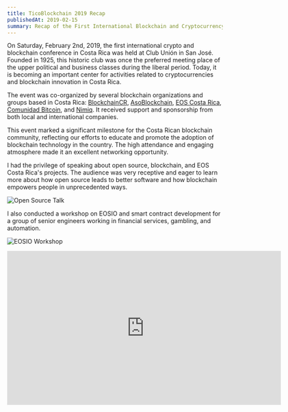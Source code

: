 ```yaml
---
title: TicoBlockchain 2019 Recap
publishedAt: 2019-02-15
summary: Recap of the First International Blockchain and Cryptocurrency Conference in Costa Rica.
---
```


On Saturday, February 2nd, 2019, the first international crypto and blockchain conference in Costa Rica was held at Club Unión in San José. Founded in 1925, this historic club was once the preferred meeting place of the upper political and business classes during the liberal period. Today, it is becoming an important center for activities related to cryptocurrencies and blockchain innovation in Costa Rica.

The event was co-organized by several blockchain organizations and groups based in Costa Rica: [BlockchainCR](https://blockchaincr.com), [AsoBlockchain](https://asoblockchain.org), [EOS Costa Rica](https://eoscostarica.io), [Comunidad Bitcoin](https://www.meetup.com/Comunidad-Bitcoin/), and [Nimiq](https://nimiq.com). It received support and sponsorship from both local and international companies.

This event marked a significant milestone for the Costa Rican blockchain community, reflecting our efforts to educate and promote the adoption of blockchain technology in the country. The high attendance and engaging atmosphere made it an excellent networking opportunity.

I had the privilege of speaking about open source, blockchain, and EOS Costa Rica's projects. The audience was very receptive and eager to learn more about how open source leads to better software and how blockchain empowers people in unprecedented ways.

![Open Source Talk](/images/2019/02/ticoblockchain_open_source_talk.jpg)

I also conducted a workshop on EOSIO and smart contract development for a group of senior engineers working in financial services, gambling, and automation.

![EOSIO Workshop](/images/2019/02/ticoblockchain_eosio_workshop.jpg)

<iframe width="640" height="360" src="https://www.youtube.com/embed/-1y0fGs8Xgw" frameBorder="0" allowFullScreen/>

I am very pleased with the outcomes and the overall experience, which truly showcased the growing strength of the crypto and blockchain movement in Costa Rica.

### About BlockchainCR

Blockchain Costa Rica is an organization founded with the intention of making Costa Rica a leading country in the use of blockchain technologies, decentralized networks, and distributed ledgers.

Everyone is welcome!

[Visit BlockchainCR](https://blockchaincr.com)

